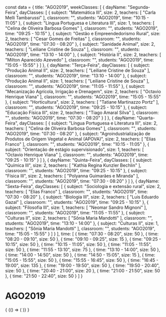 const data = {
  title: "AGO2019",
  weekClasses: [
    {
      dayName: "Segunda-Feira",
      dayClasses: [
        {
          subject: "Matemática III",
          size: 2,
          teachers: [
            "Carla Melli Tambarussi"
          ],
          classroom: "",
          students: "AGO2019",
          time: "10:15 - 11:05"
        },
        {
          subject: "Língua Portuguesa e Literatura III",
          size: 1,
          teachers: [
            "Celina de Oliveira Barbosa Gomes"
          ],
          classroom: "",
          students: "AGO2019",
          time: "09:25 - 10:15"
        },
        {
          subject: "Gestão e Empreendedorismo Rural",
          size: 2,
          teachers: [
            "Cesar Gomes de Freitas"
          ],
          classroom: "",
          students: "AGO2019",
          time: "07:30 - 08:20"
        },
        {
          subject: "Sanidade Animal",
          size: 2,
          teachers: [
            "Leiliane Cristine de Souza"
          ],
          classroom: "",
          students: "AGO2019",
          time: "13:10 - 14:00"
        },
        {
          subject: "História II",
          size: 2,
          teachers: [
            "Milton Aparecido Azevedo"
          ],
          classroom: "",
          students: "AGO2019",
          time: "15:05 - 15:55"
        }
      ]
    },
    {
      dayName: "Terça-Feira",
      dayClasses: [
        {
          subject: "Produção Animal II",
          size: 2,
          teachers: [
            "Leiliane Cristine de Souza"
          ],
          classroom: "",
          students: "AGO2019",
          time: "13:10 - 14:00"
        },
        {
          subject: "Produção Animal II",
          size: 1,
          teachers: [
            "Leiliane Cristine de Souza"
          ],
          classroom: "",
          students: "AGO2019",
          time: "11:05 - 11:55"
        },
        {
          subject: "Mecanização Agrícola, Irrigação e Drenagem",
          size: 2,
          teachers: [
            "Octavio Henrique Viana"
          ],
          classroom: "",
          students: "AGO2019",
          time: "15:05 - 15:55"
        },
        {
          subject: "Horticultura",
          size: 2,
          teachers: [
            "Tatiane Martinazzo Portz"
          ],
          classroom: "",
          students: "AGO2019",
          time: "09:25 - 10:15"
        },
        {
          subject: "Educação Física III",
          size: 2,
          teachers: [
            "Tiago Amaral Silva"
          ],
          classroom: "",
          students: "AGO2019",
          time: "07:30 - 08:20"
        }
      ]
    },
    {
      dayName: "Quarta-Feira",
      dayClasses: [
        {
          subject: "Língua Portuguesa e Literatura III",
          size: 2,
          teachers: [
            "Celina de Oliveira Barbosa Gomes"
          ],
          classroom: "",
          students: "AGO2019",
          time: "07:30 - 08:20"
        },
        {
          subject: "Agroindustrialização de Produtos de Origem Vegetal e Animal (APOVA)",
          size: 2,
          teachers: [
            "Elias Franco"
          ],
          classroom: "",
          students: "AGO2019",
          time: "10:15 - 11:05"
        },
        {
          subject: "Orientação de estágio supervisionado",
          size: 1,
          teachers: [
            "Octavio Henrique Viana"
          ],
          classroom: "",
          students: "AGO2019",
          time: "09:25 - 10:15"
        }
      ]
    },
    {
      dayName: "Quinta-Feira",
      dayClasses: [
        {
          subject: "Química III",
          size: 2,
          teachers: [
            "Kathia Regina Kunzler Bechlin"
          ],
          classroom: "",
          students: "AGO2019",
          time: "09:25 - 10:15"
        },
        {
          subject: "Física III",
          size: 2,
          teachers: [
            "Polyanna Guimarães e Miranda"
          ],
          classroom: "",
          students: "AGO2019",
          time: "07:30 - 08:20"
        }
      ]
    },
    {
      dayName: "Sexta-Feira",
      dayClasses: [
        {
          subject: "Sociologia e extensão rural",
          size: 2,
          teachers: [
            "Elias Franco"
          ],
          classroom: "",
          students: "AGO2019",
          time: "07:30 - 08:20"
        },
        {
          subject: "Biologia III",
          size: 2,
          teachers: [
            "Luis Eduardo Gazal"
          ],
          classroom: "",
          students: "AGO2019",
          time: "09:25 - 10:15"
        },
        {
          subject: "Filosofia III",
          size: 1,
          teachers: [
            "Neomar Sandro Mignoni"
          ],
          classroom: "",
          students: "AGO2019",
          time: "11:05 - 11:55"
        },
        {
          subject: "Culturas II",
          size: 2,
          teachers: [
            "Sônia Maria Mandotti"
          ],
          classroom: "",
          students: "AGO2019",
          time: "13:10 - 14:00"
        },
        {
          subject: "Culturas II",
          size: 1,
          teachers: [
            "Sônia Maria Mandotti"
          ],
          classroom: "",
          students: "AGO2019",
          time: "15:05 - 15:55"
        }
      ]
    }
  ],
  time: [
    {
      time: "07:30 - 08:20",
      size: 50
    },
    {
      time: "08:20 - 09:10",
      size: 50
    },
    {
      time: "09:10 - 09:25",
      size: 15
    },
    {
      time: "09:25 - 10:15",
      size: 50
    },
    {
      time: "10:15 - 11:05",
      size: 50
    },
    {
      time: "11:05 - 11:55",
      size: 50
    },
    {
      time: "11:55 - 13:10",
      size: 75
    },
    {
      time: "13:10 - 14:00",
      size: 50
    },
    {
      time: "14:00 - 14:50",
      size: 50
    },
    {
      time: "14:50 - 15:05",
      size: 15
    },
    {
      time: "15:05 - 15:55",
      size: 50
    },
    {
      time: "15:55 - 16:45",
      size: 50
    },
    {
      time: "16:45 - 19:00",
      size: 135
    },
    {
      time: "19:00 - 19:50",
      size: 50
    },
    {
      time: "19:50 - 20:40",
      size: 50
    },
    {
      time: "20:40 - 21:00",
      size: 20
    },
    {
      time: "21:00 - 21:50",
      size: 50
    },
    {
      time: "21:50 - 22:40",
      size: 50
    }
  ]
}

# AGO2019

<div>
  {
    <BrowserOnly>
      {() => (
        <Grid
          title={data.title}
          weekClasses={data.weekClasses}
          time={data.time}
        />
      )}
    </BrowserOnly>
  }
</div>
